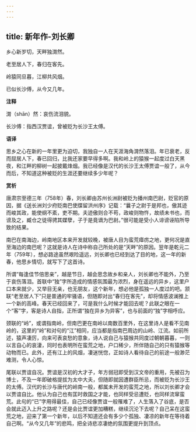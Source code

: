 ```yaml
---
---
---
```

title: 新年作-刘长卿
---

乡心新岁切，天畔独潸然。

老至居人下，春归在客先。

岭猿同旦暮，江柳共风烟。

已似长沙傅，从今又几年。

**注释**

潸（shān）然：哀伤流泪貌。

长沙傅：指西汉贾谊，曾被贬为长沙王太傅。

**语译**

思乡之心在新的一年里更为迫切，我独自一人在天涯海角潸然落泪。年已衰老，反而屈居人下，春已回归，比我还家要早得多啊。我和岭上的猿猴一起度过白天黑夜，和江畔的柳树一起披戴烽烟。我已经像是汉代的长沙王太傅贾谊一般了，从今而后，不知道这种被贬的生涯还要继续多少年呢？

**赏析**

唐肃宗至德三年（758年）春，刘长卿由苏州长洲尉被贬为播州南巴尉，贬官的原因，据《送长洲刘少府贬南巴使牒留洪州序》记载：“曩子之尉于是邦也，傲其迹而峻其政，能使纲不紊，吏不期。夫迹傲则合不苟，政峻则物忤，故绩未书也，而谤及之，臧仓之徒得骋其媒孽，子于是竟谪为巴尉。”很可能是受小人诽谤诬陷所导致的结果。

南巴在南海边，岭南地区本来开发就较晚，被唐人目为蛮荒瘴疠之地，更何况是直至海边的南巴呢？这就是诗人在诗中称自己所处的是“天畔”的原因。翌年是乾元二年（759年），想必路途虽然艰险遥远，刘长卿也已经到达了目的地，这一年的新春，他思乡情切，就写下了这首诗。

所谓“每逢佳节倍思亲”，越是节日，越会思念故乡和亲人，刘长卿也不能外，乃至于哀伤落泪。首联中“独”字所造成的情感氛围最为浓烈，身在遥远的异乡，这里户口本来就少，又举目无亲，也无朋友，这个新年，想必他是孤独一人度过的吧。颔联“老至居人下”只是普通的牢骚语，但随即对出“春归在客先”，却将情感波澜推上一个新的高峰。春天已经回来了，可是我什么时候才能回去呢？此联之眼在一个“客”字，客是诗人自指，正所谓“独在异乡为异客”，也与前面的“独”字相呼应。

颈联的“岭”，或谓指南岭，但南巴更在南岭以南数百里外，在这里诗人是看不见南岭的，这里的“岭”和对句的“江”相同，应当都是指南巴周边的山岭、江流。如前所述，猿声凄厉，向来可表哀愁的意象，诗人说自己与猿猴共同度过朝朝暮暮，一则以言自心的哀淒，同时也表明所在蛮荒之地，户口稀少，所伴随自己的只有猿猴等动物而已。此外，还有江上的风烟，凄迷恍惚，正如诗人看待自己的前途一般渺茫难测，令人心惊。

尾联以贾谊自况。贾谊是汉初的大才子，年方弱冠即受到汉文帝的重用，先被召为博士，不及一年即破格提拔为太中大夫，但随即就因遭群臣所忌，而被贬为长沙王的太傅。汉代的长沙与唐代的岭南一般，都属未开发的蛮荒之地，所以刘长卿才会以贾谊自比。他认为自己也有匡时救国之才能，也同样受忌遭贬，也同样流窜蛮荒。此句的“已”字用得最佳，自己已经像贾谊一般罹难了，人生落入了谷底，是否会就此迈入上升之路呢？还是会比贾谊更加糟糕，继续沉沦下去呢？自己呆在这蛮荒之地，迎来了第一个新年，以后不知道还会有多少个孤独、凄凉的新年在等待着自己啊。“从今又几年”的悲鸣，把全诗悲凉凄绝的氛围更提升到顶点。
